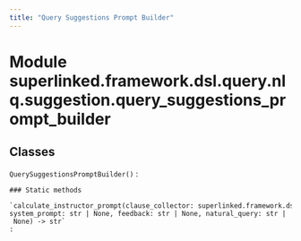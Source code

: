 ```yaml
---
title: "Query Suggestions Prompt Builder"
---
```


Module superlinked.framework.dsl.query.nlq.suggestion.query_suggestions_prompt_builder
======================================================================================

Classes
-------

`QuerySuggestionsPromptBuilder()`
:   

    ### Static methods

    `calculate_instructor_prompt(clause_collector: superlinked.framework.dsl.query.nlq.nlq_clause_collector.NLQClauseCollector, system_prompt: str | None, feedback: str | None, natural_query: str | None) ‑> str`
    :